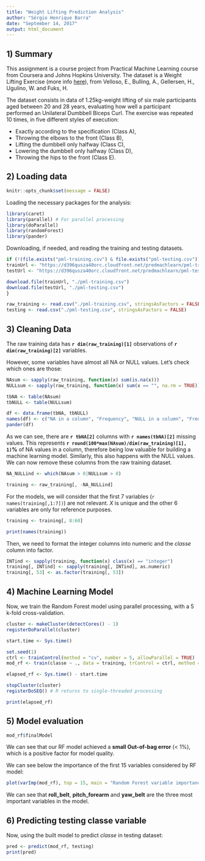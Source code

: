 ```yaml
---
title: "Weight Lifting Prediction Analysis"
author: "Sérgio Henrique Barra"
date: "September 14, 2017"
output: html_document
---
```

## 1) Summary

This assignment is a course project from Practical Machine Learning course from
Coursera and Johns Hopkins University. The dataset is a Weight Lifting Exercise
(more info [here](http://web.archive.org/web/20161224072740/http:/groupware.les.inf.puc-rio.br/har)),
from Velloso, E., Bulling, A., Gellersen, H., Ugulino, W. and Fuks, H.

The dataset consists in data of 1.25kg-weight lifting of six male participants aged
between 20 and 28 years, evaluating how well a participant performed an 
Unilateral Dumbbell Biceps Curl. The exercise was repeated 10 times, in five different
styles of execution:  

* Exactly according to the specification (Class A),  
* Throwing the elbows to the front (Class B),  
* Lifting the dumbbell only halfway (Class C),  
* Lowering the dumbbell only halfway (Class D),  
* Throwing the hips to the front (Class E).

## 2) Loading data
```r
knitr::opts_chunk$set(message = FALSE)
```

Loading the necessary packages for the analysis:
```r
library(caret)
library(parallel) # For parallel processing
library(doParallel)
library(randomForest)
library(pander)
```

Downloading, if needed, and reading the training and testing datasets.
```r
if (!(file.exists("pml-training.csv") & file.exists("pml-testing.csv"))) {
trainUrl <- "https://d396qusza40orc.cloudfront.net/predmachlearn/pml-training.csv"
testUrl <- "https://d396qusza40orc.cloudfront.net/predmachlearn/pml-testing.csv"

download.file(trainUrl, "./pml-training.csv")
download.file(testUrl, "./pml-testing.csv")
}

raw_training <- read.csv("./pml-training.csv", stringsAsFactors = FALSE)
testing <- read.csv("./pml-testing.csv", stringsAsFactors = FALSE)
```

## 3) Cleaning Data

The raw training data has **`r dim(raw_training)[1]`** observations of **`r dim(raw_training)[2]`** variables.

However, some variables have almost all NA or NULL values. Let's check which ones are those:
```r
NAsum <- sapply(raw_training, function(x) sum(is.na(x)))
NULLsum <- sapply(raw_training, function(x) sum(x == "", na.rm = TRUE))

tbNA <- table(NAsum)
tbNULL <- table(NULLsum)

df <- data.frame(tbNA, tbNULL)
names(df) <- c("NA in a column", "Frequency", "NULL in a column", "Frequency")
pander(df)
```

As we can see, there are **`r tbNA[2]`** columns with **`r names(tbNA)[2]`** missing values.
This represents **`r round(100*max(NAsum)/dim(raw_training)[1], 1)`%** of NA values in a column,
therefore being low valuable for building a machine learning model. Similarly,
this also happens with the NULL values. We can now remove these columns from the raw training dataset.
```r
NA_NULLind <- which(NAsum > 0|NULLsum > 0)

training <- raw_training[, -NA_NULLind]
```

For the models, we will consider that the first 7 variables (`r names(training[,1:7])`)
are not relevant. $X$ is unique and the other 6 variables are only for reference purposes.
```r
training <- training[, 8:60]

print(names(training))
```

Then, we need to format the integer columns into numeric and the $classe$ column
into factor.
```r
INTind <- sapply(training, function(x) class(x) == "integer")
training[, INTind] <- sapply(training[, INTind], as.numeric)
training[, 53] <- as.factor(training[, 53])
```

## 4) Machine Learning Model

Now, we train the Random Forest model using parallel processing, with a 5 k-fold
cross-validation.
```r
cluster <- makeCluster(detectCores() - 1)
registerDoParallel(cluster)

start.time <- Sys.time()

set.seed(1)
ctrl <- trainControl(method = "cv", number = 5, allowParallel = TRUE)
mod_rf <- train(classe ~ ., data = training, trControl = ctrl, method = "rf")

elapsed_rf <- Sys.time() - start.time

stopCluster(cluster)
registerDoSEQ() # R returns to single-threaded processing

print(elapsed_rf)
```

## 5) Model evaluation

```r
mod_rf$finalModel
```

We can see that our RF model achieved a **small Out-of-bag error** (< 1%), which is a positive factor
for model quality.

We can see below the importance of the first 15 variables considered by RF model:
```r
plot(varImp(mod_rf), top = 15, main = "Random Forest variable importance")
```

We can see that **roll_belt**, **pitch_forearm** and **yaw_belt** are the three
most important variables in the model.

## 6) Predicting testing classe variable

Now, using the built model to predict $classe$ in testing dataset:
```r
pred <- predict(mod_rf, testing)
print(pred)
```

